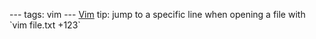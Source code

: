 ---
tags: vim
---
[[Vim]] tip: jump to a specific line when opening a file with `vim file.txt +123`
